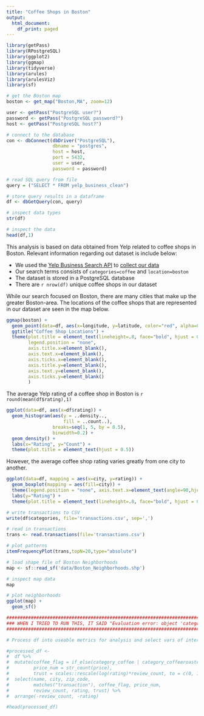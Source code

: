 ```yaml
---
title: "Coffee Shops in Boston"
output:
  html_document:
    df_print: paged
---
```


```r
library(getPass)
library(RPostgreSQL)
library(ggplot2)
library(ggmap)
library(tidyverse)
library(arules)
library(arulesViz)
library(sf)
```

```r
# get the Boston map
boston <- get_map("Boston,MA", zoom=12)
```

```r
user <- getPass("PostgreSQL user?")
password <- getPass("PostgreSQL password?")
host <- getPass("PostgreSQL host?")

# connect to the database
con <- dbConnect(dbDriver("PostgreSQL"), 
                 dbname = "postgres",
                 host = host, 
                 port = 5432,
                 user = user, 
                 password = password)
```

```r
# read SQL query from file
query = ("SELECT * FROM yelp_business_clean")

# store query results in a dataframe 
df <- dbGetQuery(con, query)
```

```r
# inspect data types
str(df)
```


```r
# inspect the data
head(df,1)
```

This analysis is based on data obtained from Yelp related to coffee shops in Boston. Relevant information regarding out dataset is include below:

* We used the [Yelp Business Search API](https://www.yelp.com/developers/documentation/v3/business) to [collect our data](https://github.com/Lahn-Yop/yelper/blob/master/1_collect_data.ipynb)
* Our search terms consists of `categories=coffee` and `location=boston`
* The dataset is stored in a PostgreSQL database
* There are `r nrow(df)` unique coffee shops in our dataset

While our search focused on Boston, there are many cities that make up the greater Boston-area. The locations of the coffee shops that are represented in our dataset are seen in the map below.

```r
ggmap(boston) +
  geom_point(data=df, aes(x=longitude, y=latitude, color="red", alpha=0.5)) +
  ggtitle("Coffee Shop Locations") +
  theme(plot.title = element_text(lineheight=.8, face="bold", hjust = 0.5),
        legend.position = "none", 
        axis.title.x=element_blank(),
        axis.text.x=element_blank(), 
        axis.ticks.x=element_blank(), 
        axis.title.y=element_blank(), 
        axis.text.y=element_blank(), 
        axis.ticks.y=element_blank()
        )
```

The average Yelp rating of a coffee shop in Boston is `r round(mean(df$rating),1)`

```r
ggplot(data=df, aes(x=df$rating)) + 
  geom_histogram(aes(y = ..density.., 
                     fill = ..count..),
                 breaks=seq(1, 5, by = 0.5), 
                 binwidth=0.2) + 
  geom_density() +
  labs(x="Rating", y="Count") +
  theme(plot.title = element_text(hjust = 0.5))
```

However, the average coffee shop rating varies greatly from one city to another. 

```r
ggplot(data=df, mapping = aes(x=city, y=rating)) +
  geom_boxplot(mapping = aes(fill=city)) +
  theme(legend.position = "none", axis.text.x=element_text(angle=90,hjust=1)) +
  labs(y="Rating") +
  theme(plot.title = element_text(lineheight=.8, face="bold", hjust = 0.5), axis.title.x=element_blank())
```

```r
# write transactions to CSV
write(df$categories, file='transactions.csv', sep=',')

# read in transactions
trans <- read.transactions(file='transactions.csv')

# plot patterns
itemFrequencyPlot(trans,topN=20,type="absolute")
```

```r
# load shape file of Boston Neighborhoods
map <- sf::read_sf('data/Boston_Neighborhoods.shp')

# inspect map data
map

# plot neighborhoods
ggplot(map) + 
  geom_sf()
```

```r
################################################################################################
### WHEN I TRIED TO RUN THIS, IT SAID "Evaluation error: object 'category_coffee' not found." ##
################################################################################################

# Process df into useable metrics for analysis and select vars of interest.

#processed_df <- 
#  df %>% 
#  mutate(coffee_flag = if_else(category_coffee | category_coffeeroasteries, T, F),
#         price_num = str_count(price),
#         trust = scales::rescale(log(rating)*review_count, to = c(0, 100))) %>% 
#  select(name, city, zip_code, 
#         matches("transaction"), coffee_flag, price_num, 
#         review_count, rating, trust) %>% 
#  arrange(-review_count, -rating)
```

```r
#head(processed_df)
```

